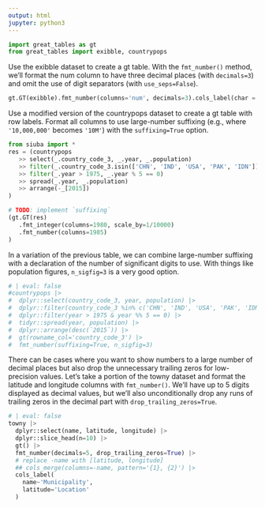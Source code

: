 ```yaml
---
output: html
jupyter: python3
---
```


```python
import great_tables as gt
from great_tables import exibble, countrypops
```

Use the exibble dataset to create a gt table. With the `fmt_number()` method, we'll format the num column to have three decimal places (with `decimals=3`) and omit the use of digit separators (with `use_seps=False`).

```python
gt.GT(exibble).fmt_number(columns='num', decimals=3).cols_label(char = "character")
```

Use a modified version of the countrypops dataset to create a gt table with row labels. Format all columns to use large-number suffixing (e.g., where `'10,000,000'` becomes `'10M'`) with the `suffixing=True` option.

```python
from siuba import *
res = (countrypops
   >> select(_.country_code_3, _.year, _.population)
   >> filter(_.country_code_3.isin(['CHN', 'IND', 'USA', 'PAK', 'IDN']))
   >> filter(_.year > 1975, _.year % 5 == 0)
   >> spread(_.year, _.population)
   >> arrange(-_[2015])
)

# TODO: implement `suffixing`
(gt.GT(res)
   .fmt_integer(columns=1980, scale_by=1/10000)
   .fmt_number(columns=1985)
)

```

In a variation of the previous table, we can combine large-number suffixing with a declaration of the number of significant digits to use. With things like population figures, `n_sigfig=3` is a very good option.

```python
# | eval: false
#countrypops |>
#  dplyr::select(country_code_3, year, population) |>
#  dplyr::filter(country_code_3 %in% c('CHN', 'IND', 'USA', 'PAK', 'IDN')) |>
#  dplyr::filter(year > 1975 & year %% 5 == 0) |>
#  tidyr::spread(year, population) |>
#  dplyr::arrange(desc(`2015`)) |>
#  gt(rowname_col='country_code_3') |>
#  fmt_number(suffixing=True, n_sigfig=3)
```

There can be cases where you want to show numbers to a large number of decimal places but also drop the unnecessary trailing zeros for low-precision values. Let's take a portion of the towny dataset and format the latitude and longitude columns with `fmt_number()`. We'll have up to 5 digits displayed as decimal values, but we'll also unconditionally drop any runs of trailing zeros in the decimal part with `drop_trailing_zeros=True`.

```python
# | eval: false
towny |>
  dplyr::select(name, latitude, longitude) |>
  dplyr::slice_head(n=10) |>
  gt() |>
  fmt_number(decimals=5, drop_trailing_zeros=True) |>
  # replace -name with [latitude, longitude]
  ## cols_merge(columns=-name, pattern='{1}, {2}') |>
  cols_label(
    name~'Municipality',
    latitude='Location'
  )
```

